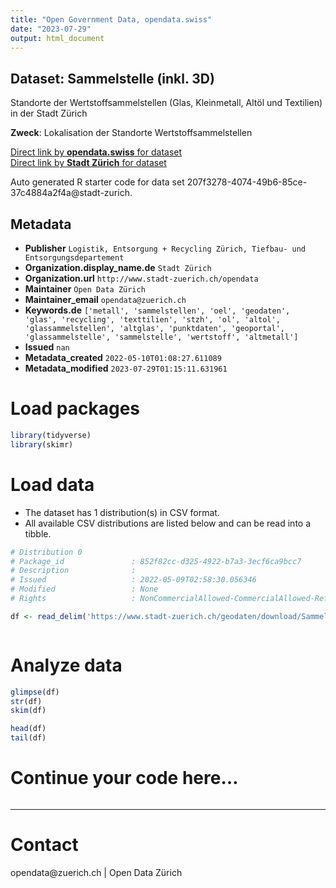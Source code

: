 ```yaml
---
title: "Open Government Data, opendata.swiss"
date: "2023-07-29"
output: html_document
---
```


## Dataset: Sammelstelle (inkl. 3D)

Standorte der Wertstoffsammelstellen (Glas, Kleinmetall, Altöl und Textilien) in der Stadt Zürich

**Zweck**: Lokalisation der Standorte Wertstoffsammelstellen

[Direct link by **opendata.swiss** for dataset](https://opendata.swiss/de/dataset/sammelstelle1)<br>
[Direct link by **Stadt Zürich** for dataset](https://data.stadt-zuerich.ch/dataset/geo_sammelstelle)

Auto generated R starter code for data set 207f3278-4074-49b6-85ce-37c4884a2f4a@stadt-zurich.

## Metadata

- **Publisher** `Logistik, Entsorgung + Recycling Zürich, Tiefbau- und Entsorgungsdepartement`
- **Organization.display_name.de** `Stadt Zürich`
- **Organization.url** `http://www.stadt-zuerich.ch/opendata`
- **Maintainer** `Open Data Zürich`
- **Maintainer_email** `opendata@zuerich.ch`
- **Keywords.de** `['metall', 'sammelstellen', 'oel', 'geodaten', 'glas', 'recycling', 'texttilien', 'stzh', 'ol', 'altol', 'glassammelstellen', 'altglas', 'punktdaten', 'geoportal', 'glassammelstelle', 'sammelstelle', 'wertstoff', 'altmetall']`
- **Issued** `nan`
- **Metadata_created** `2022-05-10T01:08:27.611089`
- **Metadata_modified** `2023-07-29T01:15:11.631961`


# Load packages

```r

library(tidyverse)
library(skimr)

```

# Load data

-   The dataset has 1 distribution(s) in CSV format.
-   All available CSV distributions are listed below and can be read into a tibble.

```r

# Distribution 0
# Package_id               : 852f82cc-d325-4922-b7a3-3ecf6ca9bcc7
# Description              : 
# Issued                   : 2022-05-09T02:58:30.056346
# Modified                 : None
# Rights                   : NonCommercialAllowed-CommercialAllowed-ReferenceNotRequired

df <- read_delim('https://www.stadt-zuerich.ch/geodaten/download/Sammelstelle?format=10008')



```

# Analyze data

```r

glimpse(df)
str(df)
skim(df)

head(df)
tail(df)

```

# Continue your code here...

```r

```

------------------------------------------------------------------------

# Contact

opendata@zuerich.ch | Open Data Zürich
